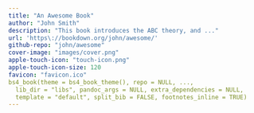 ```yaml
---
title: "An Awesome Book"
author: "John Smith"
description: "This book introduces the ABC theory, and ..."
url: 'https\://bookdown.org/john/awesome/'
github-repo: "john/awesome"
cover-image: "images/cover.png"
apple-touch-icon: "touch-icon.png"
apple-touch-icon-size: 120
favicon: "favicon.ico"
bs4_book(theme = bs4_book_theme(), repo = NULL, ...,
  lib_dir = "libs", pandoc_args = NULL, extra_dependencies = NULL,
  template = "default", split_bib = FALSE, footnotes_inline = TRUE)
---
```



\begin{equation}
    \theta^{*}|L^{*}, \delta^{2},Y,\sigma^{2}_{u} \sim N\left(B^{-1}W'L^{*},\delta^{2}B^{-1} \right)
    (\#eq:ncrep)
\end{equation}

